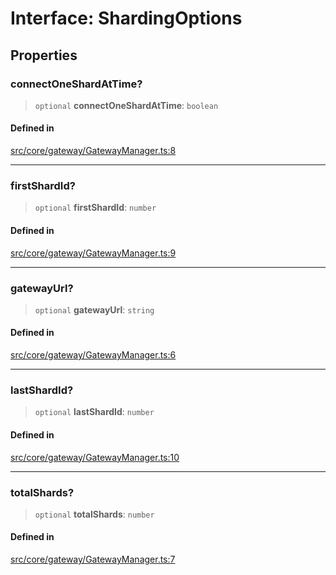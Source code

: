 # Interface: ShardingOptions

## Properties

### connectOneShardAtTime?

> `optional` **connectOneShardAtTime**: `boolean`

#### Defined in

[src/core/gateway/GatewayManager.ts:8](https://github.com/justheimsk/cordium.js/blob/1bf2a638b90afa5ef4b22005e7b70c138a2c2b3e/src/core/gateway/GatewayManager.ts#L8)

***

### firstShardId?

> `optional` **firstShardId**: `number`

#### Defined in

[src/core/gateway/GatewayManager.ts:9](https://github.com/justheimsk/cordium.js/blob/1bf2a638b90afa5ef4b22005e7b70c138a2c2b3e/src/core/gateway/GatewayManager.ts#L9)

***

### gatewayUrl?

> `optional` **gatewayUrl**: `string`

#### Defined in

[src/core/gateway/GatewayManager.ts:6](https://github.com/justheimsk/cordium.js/blob/1bf2a638b90afa5ef4b22005e7b70c138a2c2b3e/src/core/gateway/GatewayManager.ts#L6)

***

### lastShardId?

> `optional` **lastShardId**: `number`

#### Defined in

[src/core/gateway/GatewayManager.ts:10](https://github.com/justheimsk/cordium.js/blob/1bf2a638b90afa5ef4b22005e7b70c138a2c2b3e/src/core/gateway/GatewayManager.ts#L10)

***

### totalShards?

> `optional` **totalShards**: `number`

#### Defined in

[src/core/gateway/GatewayManager.ts:7](https://github.com/justheimsk/cordium.js/blob/1bf2a638b90afa5ef4b22005e7b70c138a2c2b3e/src/core/gateway/GatewayManager.ts#L7)
